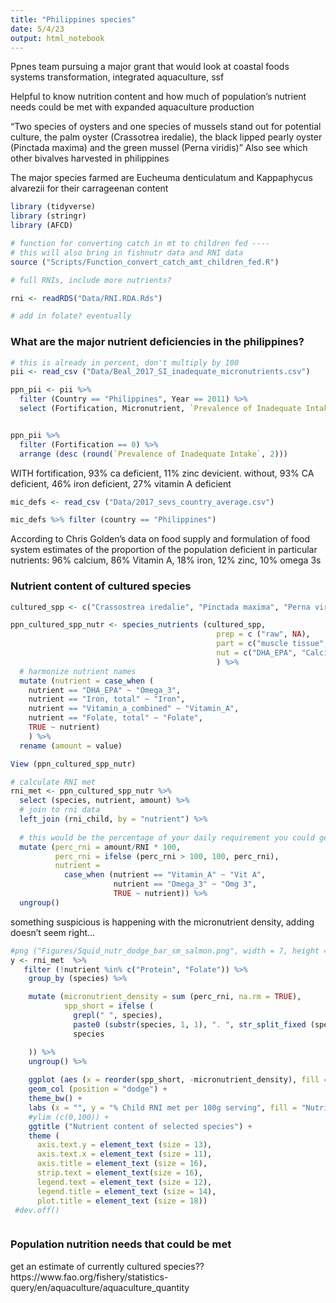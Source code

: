 ```yaml
---
title: "Philippines species"
date: 5/4/23
output: html_notebook
---
```


Ppnes team pursuing a major grant that would look at coastal foods systems transformation, integrated aquaculture, ssf

Helpful to know nutrition content and how much of population's nutrient needs could be met with expanded aquaculture production 

"Two species of oysters and one species of mussels stand out for potential culture, the palm oyster (Crassotrea iredalie), the black lipped pearly oyster (Pinctada maxima) and the green mussel (Perna viridis)"
	Also see which other bivalves harvested in philippines

The major species farmed are Eucheuma denticulatum and Kappaphycus alvarezii for their carrageenan content 


```r
library (tidyverse)
library (stringr)
library (AFCD)

# function for converting catch in mt to children fed ----
# this will also bring in fishnutr data and RNI data
source ("Scripts/Function_convert_catch_amt_children_fed.R")

# full RNIs, include more nutrients?

rni <- readRDS("Data/RNI.RDA.Rds")

# add in folate? eventually
```

### What are the major nutrient deficiencies in the philippines?
```r
# this is already in percent, don't multiply by 100
pii <- read_csv ("Data/Beal_2017_SI_inadequate_micronutrients.csv")

ppn_pii <- pii %>% 
  filter (Country == "Philippines", Year == 2011) %>%
  select (Fortification, Micronutrient, `Prevalence of Inadequate Intake`) 


ppn_pii %>%
  filter (Fortification == 0) %>%
  arrange (desc (round(`Prevalence of Inadequate Intake`, 2)))
```
WITH fortification, 93% ca deficient, 11% zinc devicient. without, 93% CA deficient, 46% iron deficient, 27% vitamin A deficient

```r
mic_defs <- read_csv ("Data/2017_sevs_country_average.csv")

mic_defs %>% filter (country == "Philippines")

```

According to Chris Golden's data on food supply and formulation of food system estimates of the proportion of the population deficient in particular nutrients: 96% calcium, 86% Vitamin A, 18% iron, 12% zinc, 10% omega 3s

### Nutrient content of cultured species
```r
cultured_spp <- c("Crassostrea iredalie", "Pinctada maxima", "Perna viridis", "Eucheuma denticulatum", "Kappaphycus alvarezii")

ppn_cultured_spp_nutr <- species_nutrients (cultured_spp,
                                              prep = c ("raw", NA),
                                              part = c("muscle tissue", "whole"),
                                              nut = c("DHA_EPA", "Calcium", "Iron, total", "Selenium", "Zinc", "Vitamin_a_combined", "Folate, total")
                                              ) %>%
  # harmonize nutrient names
  mutate (nutrient = case_when (
    nutrient == "DHA_EPA" ~ "Omega_3",
    nutrient == "Iron, total" ~ "Iron",
    nutrient == "Vitamin_a_combined" ~ "Vitamin_A",
    nutrient == "Folate, total" ~ "Folate",
    TRUE ~ nutrient)
    ) %>%
  rename (amount = value)

View (ppn_cultured_spp_nutr)

# calculate RNI met
rni_met <- ppn_cultured_spp_nutr %>%
  select (species, nutrient, amount) %>%
  # join to rni data
  left_join (rni_child, by = "nutrient") %>%
  
  # this would be the percentage of your daily requirement you could get from a 100g serving of each species. cap at 100%
  mutate (perc_rni = amount/RNI * 100,
          perc_rni = ifelse (perc_rni > 100, 100, perc_rni),
          nutrient = 
            case_when (nutrient == "Vitamin_A" ~ "Vit A",
                       nutrient == "Omega_3" ~ "Omg 3",
                       TRUE ~ nutrient)) %>%
  ungroup()

```


something suspicious is happening with the micronutrient density, adding doesn't seem right...
```r

#png ("Figures/Squid_nutr_dodge_bar_sm_salmon.png", width = 7, height = 4, units = "in", res = 300)
y <- rni_met  %>%
   filter (!nutrient %in% c("Protein", "Folate")) %>%
    group_by (species) %>%

    mutate (micronutrient_density = sum (perc_rni, na.rm = TRUE),
            spp_short = ifelse (
              grepl(" ", species),
              paste0 (substr(species, 1, 1), ". ", str_split_fixed (species, " ", 2)[,2]),
              species

    )) %>%
    ungroup() %>%
    
    ggplot (aes (x = reorder(spp_short, -micronutrient_density), fill = nutrient, y = perc_rni)) +
    geom_col (position = "dodge") +
    theme_bw() +
    labs (x = "", y = "% Child RNI met per 100g serving", fill = "Nutrient") +
    #ylim (c(0,100)) +
    ggtitle ("Nutrient content of selected species") +
    theme ( 
      axis.text.y = element_text (size = 13),
      axis.text.x = element_text (size = 11),
      axis.title = element_text (size = 16),
      strip.text = element_text(size = 16),
      legend.text = element_text (size = 12),
      legend.title = element_text (size = 14),
      plot.title = element_text (size = 18))
 #dev.off()



```

### Population nutrition needs that could be met

get an estimate of currently cultured species??
https://www.fao.org/fishery/statistics-query/en/aquaculture/aquaculture_quantity